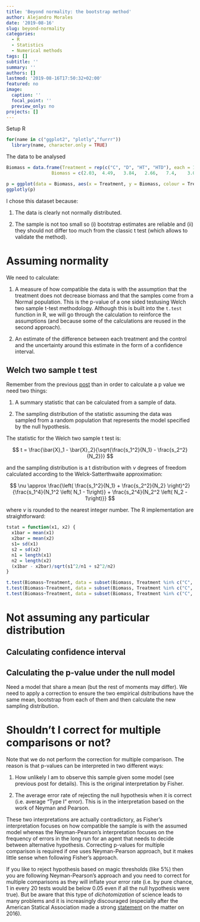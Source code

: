 ```yaml
---
title: 'Beyond normality: the bootstrap method'
author: Alejandro Morales
date: '2019-08-16'
slug: beyond-normality
categories:
  - R
  - Statistics
  - Numerical methods
tags: []
subtitle: ''
summary: ''
authors: []
lastmod: '2019-08-16T17:50:32+02:00'
featured: no
image:
  caption: ''
  focal_point: ''
  preview_only: no
projects: []
---
```


Setup R 
```r
for(name in c("ggplot2", "plotly","furrr"))
  library(name, character.only = TRUE)
```

The data to be analysed

```r
Biomass = data.frame(Treatment = rep(c("C", "D", "HT", "HTD"), each = 18),
                 Biomass = c(2.03,	4.49,	3.84,	2.66,	7.4,	3.04,	2.63,	7,	5.84,	6.99,	4.15,	5.74,	10.49,	23.3,	14.21,	16.97,	11.56,	17.94, 6.01,	6.94,	6.05,	5.23,	2.47,	6.24,	3.96,	4.47,	2.35,	4.37,	3.33,	6.04,	7.98,	11.44,	10.02,	9.64,	11.19,	12.71, 5.22,	4.61,	7.58,	4.7,	6.68,	4.88,	4.11,	4.28,	5.77,	1.54,	2.79,	7.64,	8.68,	7.68,	12,	7.06,	9.9,	17.94, 3.8,	3.8,	5.14,	6.06,	2.78,	2.63,	3.91,	4.65,	5.62,	4.5,	4.45,	5.44,	8.53,	5.59,	6.14,	4.92,	6.54,	7.01))

p = ggplot(data = Biomass, aes(x = Treatment, y = Biomass, colour = Treatment)) + geom_point() + geom_jitter(width = 0.25) + geom_violin(fill = NA) + theme(legend.position = "none")
ggplotly(p)
```

I chose this dataset because:

1. The data is clearly not normally distributed.

2. The sample is not too small so (i) bootstrap estimates are reliable and (ii) they should not differ too much from the classic t test (which allows to validate the method).

# Assuming normality

We need to calculate:

1. A measure of how compatible the data is with the assumption that the treatment does not decrease biomass and that the samples come from a Normal population. This is the p-value of a one sided testusing Welch two sample t-test methodology. Although this is built into the `t.test` function in R, we will go through the calculation to reinforce the assumptions (and because some of the calculations are reused in the second approach).

2. An estimate of the difference between each treatment and the control and the uncertainty around this estimate in the form of a confidence interval.

## Welch two sample t test

Remember from the previous [post](https://alemorales.info/post/introduction-sampling-distribution/) than in order to calculate a p value we need two things:

1. A summary statistic that can be calculated from a sample of data.

2. The sampling distribution of the statistic assuming the data was sampled from a random population that represents the model specified by the null hypothesis.

The statistic for the Welch two sample t test is:

$$
t = \frac{\bar{X}_1 - \bar{X}_2}{\sqrt{\frac{s_1^2}{N_1} - \frac{s_2^2}{N_2}}}
$$

and the sampling distribution is a t distribution with $\nu$ degrees of freedom calculated according to the Welck-Satterthwaite approximation:

$$
\nu \approx \frac{\left( \frac{s_1^2}{N_1} + \frac{s_2^2}{N_2}  \right)^2}{\frac{s_1^4}{N_1^2 \left( N_1 - 1\right)} + \frac{s_2^4}{N_2^2 \left( N_2 - 1\right)}}
$$


where $\nu$ is rounded to the nearest integer number. The R implementation are straightforward:

```r
tstat = function(x1, x2) {
  x1bar = mean(x1)
  x2bar = mean(x2)
  s1= sd(x1)
  s2 = sd(x2)
  n1 = length(x1)
  n2 = length(x2)
  (x1bar - x2bar)/sqrt(s1^2/n1 + s2^2/n2)
} 
```

```r
t.test(Biomass~Treatment, data = subset(Biomass, Treatment %in% c("C", "D")), alternative = "greater")
t.test(Biomass~Treatment, data = subset(Biomass, Treatment %in% c("C", "HT")), alternative = "greater")
t.test(Biomass~Treatment, data = subset(Biomass, Treatment %in% c("C", "HTD")), alternative = "greater")
```


# Not assuming any particular distribution



## Calculating confidence interval


## Calculating the p-value under the null model

Need a model that share a mean (but the rest of moments may differ). We need to apply a correction to ensure the two empirical dsitributions have the same mean, bootstrap from each of them and then calculate the new sampling distribution.


# Shouldn't I correct for multiple comparisons or not?

Note that we do not perform the correction for multiple comparison. The reason is that p-values can be interpreted in two different ways:

1. How unlikely I am to observe this sample given some model (see previous post for details). This is the original interpretation by Fisher.

2. The average error rate of rejecting the null hypothesis when it is correct (i.e. average "Type I" error). This is in the interpretation based on the work of Neyman and Pearson.

These two interpretations are actually contradictory, as Fisher's interpretation focuses on how compatible the sample is with the assumed model whereas the Neyman-Pearson's interpretation focuses on the frequency of errors in the long run for an agent that needs to decide between alternative hypothesis. Correcting p-values for multiple comparison is required if one uses Neyman-Pearson approach, but it makes little sense when following Fisher's approach. 

If you like to reject hypothesis based on magic thresholds (like 5%) then you are following Neyman-Pearson's approach and you need to correct for multiple comparisons as they will inflate your error rate (i.e. by pure chance, 1 in every 20 tests would be below 0.05 even if all the null hypothesis were true). But be aware that this type of *dichotomization* of science leads to many problems and it is increasingly discouraged (especially after the American Statical Association made a strong  [statement]((https://amstat.tandfonline.com/doi/full/10.1080/00031305.2016.1154108#.XVbhPegzaHu)) on the matter on 2016).


